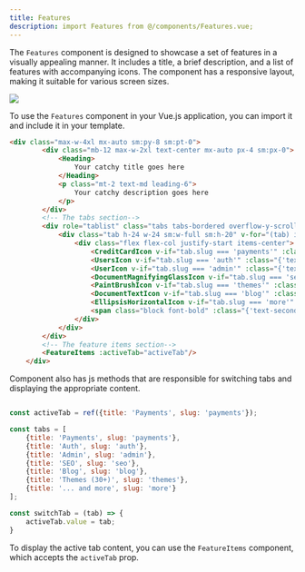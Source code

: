 ```yaml
---
title: Features
description: import Features from @/components/Features.vue;
---
```


The `Features` component is designed to showcase a set of features in a visually appealing manner. It includes a title, a brief description, and a list of features with accompanying icons. The component has a responsive layout, making it suitable for various screen sizes.

<Frame>
    <img src="/images/components/feature-items.jpg" />
</Frame>

To use the `Features` component in your Vue.js application, you can import it and include it in your template.

```html resources/js/Components/Features.vue
<div class="max-w-4xl mx-auto sm:py-8 sm:pt-0">
        <div class="mb-12 max-w-2xl text-center mx-auto px-4 sm:px-0">
            <Heading>
                Your catchy title goes here
            </Heading>
            <p class="mt-2 text-md leading-6">
                Your catchy description goes here
            </p>
        </div>
        <!-- The tabs section-->
        <div role="tablist" class="tabs tabs-bordered overflow-y-scroll">
            <div class="tab h-24 w-24 sm:w-full sm:h-20" v-for="(tab) in tabs" role="tab" @click="switchTab(tab)" :class="{'tab-active': tab.slug === activeTab.slug}">
                <div class="flex flex-col justify-start items-center">
                    <CreditCardIcon v-if="tab.slug === 'payments'" :class="{'text-secondary': activeTab.slug === 'payments'}" class="w-8 h-8"/>
                    <UsersIcon v-if="tab.slug === 'auth'" :class="{'text-secondary': activeTab.slug === 'auth'}" class="w-8 h-8"/>
                    <UserIcon v-if="tab.slug === 'admin'" :class="{'text-secondary': activeTab.slug === 'admin'}" class="w-8 h-8"/>
                    <DocumentMagnifyingGlassIcon v-if="tab.slug === 'seo'" :class="{'text-secondary': activeTab.slug === 'seo'}" class="w-8 h-8"/>
                    <PaintBrushIcon v-if="tab.slug === 'themes'" :class="{'text-secondary': activeTab.slug === 'themes'}" class="w-8 h-8"/>
                    <DocumentTextIcon v-if="tab.slug === 'blog'" :class="{'text-secondary': activeTab.slug === 'blog'}" class="w-8 h-8"/>
                    <EllipsisHorizontalIcon v-if="tab.slug === 'more'" :class="{'text-secondary': activeTab.slug === 'more'}" class="w-8 h-8"/>
                    <span class="block font-bold" :class="{'text-secondary': tab.slug === activeTab.slug}">{{ tab.title }}</span>
                </div>
            </div>
        </div>
        <!-- The feature items section-->
        <FeatureItems :activeTab="activeTab"/>
    </div>
```

Component also has js methods that are responsible for switching tabs and displaying the appropriate content.

```js resources/js/Components/Features.vue

const activeTab = ref({title: 'Payments', slug: 'payments'});

const tabs = [
    {title: 'Payments', slug: 'payments'},
    {title: 'Auth', slug: 'auth'},
    {title: 'Admin', slug: 'admin'},
    {title: 'SEO', slug: 'seo'},
    {title: 'Blog', slug: 'blog'},
    {title: 'Themes (30+)', slug: 'themes'},
    {title: '... and more', slug: 'more'}
];

const switchTab = (tab) => {
    activeTab.value = tab;
}
```

To display the active tab content, you can use the `FeatureItems` component, which accepts the `activeTab` prop.
